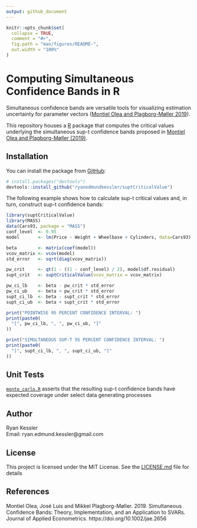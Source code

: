 ```yaml
---
output: github_document
---
```


<!-- README.md is generated from README.Rmd. Please edit that file -->

```r
knitr::opts_chunk$set(
  collapse = TRUE,
  comment = "#>",
  fig.path = "man/figures/README-",
  out.width = "100%"
)
```

# Computing Simultaneous Confidence Bands in R

Simultaneous confidence bands are versatile tools for visualizing estimation uncertainty for parameter vectors ([Montiel Olea and Plagborg-Møller 2019](https://doi.org/10.1002/jae.2656)). 

This repository houses a [R](https://www.r-project.org/) package that computes the critical values underlying the simultaneous sup-t confidence bands proposed in [Montiel Olea and Plagborg-Møller (2019)](https://doi.org/10.1002/jae.2656). 

## Installation

You can install the package from [GitHub](https://github.com/):

``` r
# install.packages("devtools")
devtools::install_github("ryanedmundkessler/suptCriticalValue")
```

The following example shows how to calculate sup-t critical values and, in turn, construct sup-t confidence bands:

```r
library(suptCriticalValue)
library(MASS)
data(Cars93, package = "MASS")
conf_level  <- 0.95
model       <- lm(Price ~ Weight + Wheelbase + Cylinders, data=Cars93)

beta        <- matrix(coef(model))
vcov_matrix <- vcov(model)
std_error   <- sqrt(diag(vcov_matrix))

pw_crit     <- qt(1 - ((1 - conf_level) / 2), model$df.residual) 
supt_crit   <- suptCriticalValue(vcov_matrix = vcov_matrix)

pw_ci_lb    <- beta - pw_crit * std_error 
pw_ci_ub    <- beta + pw_crit * std_error 
supt_ci_lb  <- beta - supt_crit * std_error 
supt_ci_ub  <- beta + supt_crit * std_error 

print("POINTWISE 95 PERCENT CONFIDENCE INTERVAL: ")
print(paste0(
  "[", pw_ci_lb, ", ", pw_ci_ub, "]"
))

print("SIMULTANEOUS SUP-T 95 PERCENT CONFIDENCE INTERVAL: ")
print(paste0(
  "[", supt_ci_lb, ", ", supt_ci_ub, "]"
))
```

## Unit Tests

[`monte_carlo.R`](./inst/test/code/monte_carlo.R) asserts that the resulting sup-t confidence bands have expected coverage under select data generating processes 

## Author

Ryan Kessler
<br>Email: ryan.edmund.kessler@gmail.com

## License

This project is licensed under the MIT License. See the [LICENSE.md](LICENSE.md) file for details

## References

Montiel Olea, José Luis and Mikkel Plagborg-Møller. 2019. Simultaneous Confidence Bands: Theory, Implementation, and an Application to SVARs. Journal of Applied Econometrics. https://doi.org/10.1002/jae.2656
